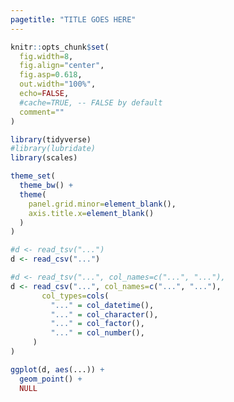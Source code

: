```yaml
---
pagetitle: "TITLE GOES HERE"
---
```


```r

knitr::opts_chunk$set(
  fig.width=8,
  fig.align="center",
  fig.asp=0.618,
  out.width="100%",
  echo=FALSE,
  #cache=TRUE, -- FALSE by default
  comment=""
)

library(tidyverse)
#library(lubridate)
library(scales)

theme_set(
  theme_bw() +
  theme(
    panel.grid.minor=element_blank(),
    axis.title.x=element_blank()
  )
)

```

```r

#d <- read_tsv("...")
d <- read_csv("...")

#d <- read_tsv("...", col_names=c("...", "..."),
d <- read_csv("...", col_names=c("...", "..."),
       col_types=cols(
         "..." = col_datetime(),
         "..." = col_character(),
         "..." = col_factor(),
         "..." = col_number(),
     )
)

```

```r

ggplot(d, aes(...)) +
  geom_point() +
  NULL

```

